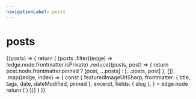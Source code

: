 ```yaml
---
navigationLabel: posts
---
```



# posts

<SourceList filter="posts">
  {(posts) => {
    return (
      <Grid
        sx={{
          gridTemplateColumns: ["1fr", "1fr", "1fr 1fr"],
        }}
      >
        {posts
          .filter((edge) => !edge.node.frontmatter.isPrivate)
          .reduce((posts, post) => {
            return post.node.frontmatter.pinned
              ? [post, ...posts]
              : [...posts, post]
          }, [])
          .map((edge, index) => {
            const {
              featuredImageUrlSharp,
              frontmatter: { title, tags, date, dateModified, pinned },
              excerpt,
              fields: { slug },
            } = edge.node
            return (
              <PostCard
                key={index}
                title={title}
                featuredImageUrlSharp={featuredImageUrlSharp}
                tags={tags}
                date={date}
                dateModified={dateModified}
                excerpt={excerpt}
                slug={slug}
                pinned={pinned}
              />
            )
          })}
      </Grid>
    )
  }}
</SourceList>
